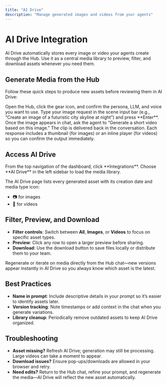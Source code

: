 ```yaml
---
title: "AI Drive"
description: "Manage generated images and videos from your agents"
---
```


# AI Drive Integration

AI Drive automatically stores every image or video your agents create through the Hub. Use it as a central media library to preview, filter, and download assets whenever you need them.

## Generate Media from the Hub

Follow these quick steps to produce new assets before reviewing them in AI Drive:

<Steps>
  <Step title="Choose Agent & Model">
    Open the Hub, click the gear icon, and confirm the persona, LLM, and voice you want to use.
  </Step>
  <Step title="Prompt an Image">
    Type your image request in the scene input bar (e.g., “Create an image of a futuristic city skyline at night”) and press **Enter**.
  </Step>
  <Step title="Create a Video">
    Once the image appears in chat, ask the agent to “Generate a short video based on this image.” The clip is delivered back in the conversation.
  </Step>
  <Step title="Verify in Chat">
    Each response includes a thumbnail (for images) or an inline player (for videos) so you can confirm the output immediately.
  </Step>
</Steps>

## Access AI Drive

<Steps>
  <Step title="Open Integrations">
    From the top navigation of the dashboard, click **Integrations**.
  </Step>
  <Step title="Select AI Drive">
    Choose **AI Drive** in the left sidebar to load the media library.
  </Step>
</Steps>

The AI Drive page lists every generated asset with its creation date and media type icon:
- 📷 for images
- 🎥 for videos

## Filter, Preview, and Download

- **Filter controls**: Switch between **All**, **Images**, or **Videos** to focus on specific asset types.
- **Preview**: Click any row to open a larger preview before sharing.
- **Download**: Use the download button to save files locally or distribute them to your team.

<Tip>Regenerate or iterate on media directly from the Hub chat—new versions appear instantly in AI Drive so you always know which asset is the latest.</Tip>

## Best Practices

- **Name in prompt**: Include descriptive details in your prompt so it’s easier to identify assets later.
- **Version tracking**: Note timestamps or add context in the chat when you generate variations.
- **Library cleanup**: Periodically remove outdated assets to keep AI Drive organized.

## Troubleshooting

- **Asset missing?** Refresh AI Drive; generation may still be processing. Large videos can take a moment to appear.
- **Download issues?** Ensure pop-ups/downloads are allowed in your browser and retry.
- **Need edits?** Return to the Hub chat, refine your prompt, and regenerate the media—AI Drive will reflect the new asset automatically.
